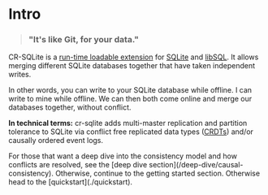 
# Intro

> ### "It's like Git, for your data."

CR-SQLite is a [run-time loadable extension](https://www.sqlite.org/loadext.html) for [SQLite](https://www.sqlite.org/index.html) and [libSQL](https://github.com/libsql/libsql). It allows merging different SQLite databases together that have taken independent writes.

In other words, you can write to your SQLite database while offline. I can write to mine while offline. We can then both come online and merge our databases together, without conflict.

**In technical terms:** cr-sqlite adds multi-master replication and partition tolerance to SQLite via conflict free replicated data types ([CRDTs](https://en.wikipedia.org/wiki/Conflict-free_replicated_data_type)) and/or causally ordered event logs.

<Callout type="info">
  For those that want a deep dive into the consistency model and how conflicts
  are resolved, see the [deep dive section](/deep-dive/causal-consistency).
  Otherwise, continue to the getting started section. Otherwise head to the
  [quickstart](./quickstart).
</Callout>
